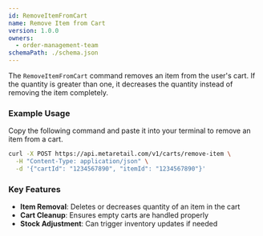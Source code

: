 ```yaml
---
id: RemoveItemFromCart
name: Remove Item from Cart
version: 1.0.0
owners:
  - order-management-team
schemaPath: ./schema.json
---
```


The `RemoveItemFromCart` command removes an item from the user's cart. If the quantity is greater than one, it decreases the quantity instead of removing the item completely.

<NodeGraph />

<SchemaViewer file="schema.json" title="Schema" maxHeight="500px" />

### Example Usage

Copy the following command and paste it into your terminal to remove an item from a cart.

```bash frame="none"
curl -X POST https://api.metaretail.com/v1/carts/remove-item \
  -H "Content-Type: application/json" \
  -d '{"cartId": "1234567890", "itemId": "1234567890"}'
```


### Key Features

- **Item Removal**: Deletes or decreases quantity of an item in the cart  
- **Cart Cleanup**: Ensures empty carts are handled properly  
- **Stock Adjustment**: Can trigger inventory updates if needed  


